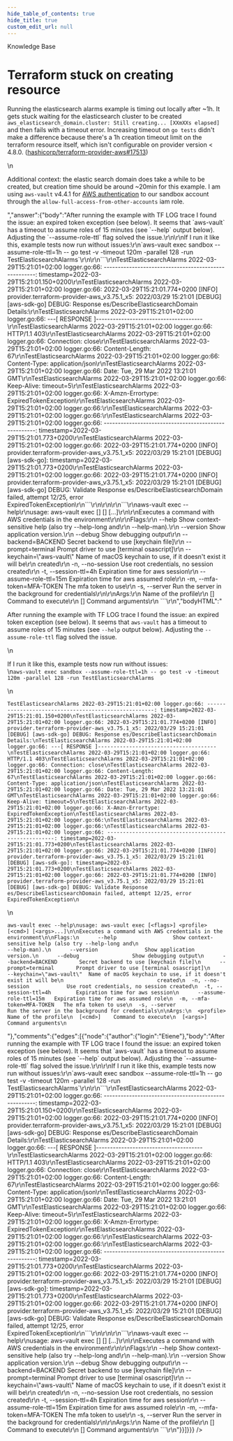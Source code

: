 ```yaml
---
hide_table_of_contents: true
hide_title: true
custom_edit_url: null
---
```



<CenterLayout>
<span class="title">Knowledge Base</span>
<h1>Terraform stuck on creating resource</h1>
<GitHub json={{"id":"D_kwDOF8slf84APMb5","number":330,"author":{"login":"Etiene"},"title":"Terraform stuck on creating resource","body":"Running the elasticsearch alarms example is timing out locally after ~1h. It gets stuck waiting for the elasticsearch cluster to be created `aws_elasticsearch_domain.cluster: Still creating... [XXmXXs elapsed]` and then fails with a timeout error. Increasing timeout on `go tests` didn't make a difference because there's a 1h creation timeout limit on the terraform resource itself, which isn't configurable on provider version < 4.8.0. (https://github.com/hashicorp/terraform-provider-aws/pull/17513)\r\n\r\nAdditional context: the elastic search domain does take a while to be created, but creation time should be around ~20min for this example. I am using `aws-vault` v4.4.1 for [AWS authentication](https://blog.gruntwork.io/authenticating-to-aws-with-environment-variables-e793d6f6d02e) to our sandbox account through the `allow-full-access-from-other-accounts` iam role. \r\n","bodyHTML":"<p dir=\"auto\">Running the elasticsearch alarms example is timing out locally after ~1h. It gets stuck waiting for the elasticsearch cluster to be created <code class=\"notranslate\">aws_elasticsearch_domain.cluster: Still creating... [XXmXXs elapsed]</code> and then fails with a timeout error. Increasing timeout on <code class=\"notranslate\">go tests</code> didn't make a difference because there's a 1h creation timeout limit on the terraform resource itself, which isn't configurable on provider version &lt; 4.8.0. (<a class=\"issue-link js-issue-link\" data-error-text=\"Failed to load title\" data-id=\"803864302\" data-permission-text=\"Title is private\" data-url=\"https://github.com/hashicorp/terraform-provider-aws/issues/17513\" data-hovercard-type=\"pull_request\" data-hovercard-url=\"/hashicorp/terraform-provider-aws/pull/17513/hovercard\" href=\"https://github.com/hashicorp/terraform-provider-aws/pull/17513\">hashicorp/terraform-provider-aws#17513</a>)</p>\n<p dir=\"auto\">Additional context: the elastic search domain does take a while to be created, but creation time should be around ~20min for this example. I am using <code class=\"notranslate\">aws-vault</code> v4.4.1 for <a href=\"https://blog.gruntwork.io/authenticating-to-aws-with-environment-variables-e793d6f6d02e\" rel=\"nofollow\">AWS authentication</a> to our sandbox account through the <code class=\"notranslate\">allow-full-access-from-other-accounts</code> iam role.</p>","answer":{"body":"After running the example with TF LOG trace I found the issue: an expired token exception (see below). It seems that `aws-vault` has a timeout to assume roles of 15 minutes (see `--help` output below). Adjusting the `--assume-role-ttl` flag solved the issue.\r\n\r\nIf I run it like this, example tests now run without issues:\r\n`aws-vault exec sandbox --assume-role-ttl=1h -- go test -v -timeout 120m -parallel 128 -run TestElasticsearchAlarms`\r\n\r\n```\r\nTestElasticsearchAlarms 2022-03-29T15:21:01+02:00 logger.go:66: -----------------------------------------------------: timestamp=2022-03-29T15:21:01.150+0200\r\nTestElasticsearchAlarms 2022-03-29T15:21:01+02:00 logger.go:66: 2022-03-29T15:21:01.774+0200 [INFO]  provider.terraform-provider-aws_v3.75.1_x5: 2022/03/29 15:21:01 [DEBUG] [aws-sdk-go] DEBUG: Response es/DescribeElasticsearchDomain Details:\r\nTestElasticsearchAlarms 2022-03-29T15:21:01+02:00 logger.go:66: ---[ RESPONSE ]--------------------------------------\r\nTestElasticsearchAlarms 2022-03-29T15:21:01+02:00 logger.go:66: HTTP/1.1 403\r\nTestElasticsearchAlarms 2022-03-29T15:21:01+02:00 logger.go:66: Connection: close\r\nTestElasticsearchAlarms 2022-03-29T15:21:01+02:00 logger.go:66: Content-Length: 67\r\nTestElasticsearchAlarms 2022-03-29T15:21:01+02:00 logger.go:66: Content-Type: application/json\r\nTestElasticsearchAlarms 2022-03-29T15:21:01+02:00 logger.go:66: Date: Tue, 29 Mar 2022 13:21:01 GMT\r\nTestElasticsearchAlarms 2022-03-29T15:21:01+02:00 logger.go:66: Keep-Alive: timeout=5\r\nTestElasticsearchAlarms 2022-03-29T15:21:01+02:00 logger.go:66: X-Amzn-Errortype: ExpiredTokenException\r\nTestElasticsearchAlarms 2022-03-29T15:21:01+02:00 logger.go:66:\r\nTestElasticsearchAlarms 2022-03-29T15:21:01+02:00 logger.go:66:\r\nTestElasticsearchAlarms 2022-03-29T15:21:01+02:00 logger.go:66: -----------------------------------------------------: timestamp=2022-03-29T15:21:01.773+0200\r\nTestElasticsearchAlarms 2022-03-29T15:21:01+02:00 logger.go:66: 2022-03-29T15:21:01.774+0200 [INFO]  provider.terraform-provider-aws_v3.75.1_x5: 2022/03/29 15:21:01 [DEBUG] [aws-sdk-go]: timestamp=2022-03-29T15:21:01.773+0200\r\nTestElasticsearchAlarms 2022-03-29T15:21:01+02:00 logger.go:66: 2022-03-29T15:21:01.774+0200 [INFO]  provider.terraform-provider-aws_v3.75.1_x5: 2022/03/29 15:21:01 [DEBUG] [aws-sdk-go] DEBUG: Validate Response es/DescribeElasticsearchDomain failed, attempt 12/25, error ExpiredTokenException\r\n```\r\n\r\n\r\n```\r\naws-vault exec --help\r\nusage: aws-vault exec [<flags>] <profile> [<cmd>] [<args>...]\r\n\r\nExecutes a command with AWS credentials in the environment\r\n\r\nFlags:\r\n      --help                  Show context-sensitive help (also try --help-long and\r\n                              --help-man).\r\n      --version               Show application version.\r\n      --debug                 Show debugging output\r\n      --backend=BACKEND       Secret backend to use [keychain file]\r\n      --prompt=terminal       Prompt driver to use [terminal osascript]\r\n      --keychain=\"aws-vault\"  Name of macOS keychain to use, if it doesn't exist it will be\r\n                              created\r\n  -n, --no-session            Use root credentials, no session created\r\n  -t, --session-ttl=4h        Expiration time for aws session\r\n      --assume-role-ttl=15m   Expiration time for aws assumed role\r\n  -m, --mfa-token=MFA-TOKEN   The mfa token to use\r\n  -s, --server                Run the server in the background for credentials\r\n\r\nArgs:\r\n  <profile>  Name of the profile\r\n  [<cmd>]    Command to execute\r\n  [<args>]   Command arguments\r\n ```\r\n","bodyHTML":"<p dir=\"auto\">After running the example with TF LOG trace I found the issue: an expired token exception (see below). It seems that <code class=\"notranslate\">aws-vault</code> has a timeout to assume roles of 15 minutes (see <code class=\"notranslate\">--help</code> output below). Adjusting the <code class=\"notranslate\">--assume-role-ttl</code> flag solved the issue.</p>\n<p dir=\"auto\">If I run it like this, example tests now run without issues:<br>\n<code class=\"notranslate\">aws-vault exec sandbox --assume-role-ttl=1h -- go test -v -timeout 120m -parallel 128 -run TestElasticsearchAlarms</code></p>\n<div class=\"snippet-clipboard-content notranslate position-relative overflow-auto\" data-snippet-clipboard-copy-content=\"TestElasticsearchAlarms 2022-03-29T15:21:01+02:00 logger.go:66: -----------------------------------------------------: timestamp=2022-03-29T15:21:01.150+0200\nTestElasticsearchAlarms 2022-03-29T15:21:01+02:00 logger.go:66: 2022-03-29T15:21:01.774+0200 [INFO]  provider.terraform-provider-aws_v3.75.1_x5: 2022/03/29 15:21:01 [DEBUG] [aws-sdk-go] DEBUG: Response es/DescribeElasticsearchDomain Details:\nTestElasticsearchAlarms 2022-03-29T15:21:01+02:00 logger.go:66: ---[ RESPONSE ]--------------------------------------\nTestElasticsearchAlarms 2022-03-29T15:21:01+02:00 logger.go:66: HTTP/1.1 403\nTestElasticsearchAlarms 2022-03-29T15:21:01+02:00 logger.go:66: Connection: close\nTestElasticsearchAlarms 2022-03-29T15:21:01+02:00 logger.go:66: Content-Length: 67\nTestElasticsearchAlarms 2022-03-29T15:21:01+02:00 logger.go:66: Content-Type: application/json\nTestElasticsearchAlarms 2022-03-29T15:21:01+02:00 logger.go:66: Date: Tue, 29 Mar 2022 13:21:01 GMT\nTestElasticsearchAlarms 2022-03-29T15:21:01+02:00 logger.go:66: Keep-Alive: timeout=5\nTestElasticsearchAlarms 2022-03-29T15:21:01+02:00 logger.go:66: X-Amzn-Errortype: ExpiredTokenException\nTestElasticsearchAlarms 2022-03-29T15:21:01+02:00 logger.go:66:\nTestElasticsearchAlarms 2022-03-29T15:21:01+02:00 logger.go:66:\nTestElasticsearchAlarms 2022-03-29T15:21:01+02:00 logger.go:66: -----------------------------------------------------: timestamp=2022-03-29T15:21:01.773+0200\nTestElasticsearchAlarms 2022-03-29T15:21:01+02:00 logger.go:66: 2022-03-29T15:21:01.774+0200 [INFO]  provider.terraform-provider-aws_v3.75.1_x5: 2022/03/29 15:21:01 [DEBUG] [aws-sdk-go]: timestamp=2022-03-29T15:21:01.773+0200\nTestElasticsearchAlarms 2022-03-29T15:21:01+02:00 logger.go:66: 2022-03-29T15:21:01.774+0200 [INFO]  provider.terraform-provider-aws_v3.75.1_x5: 2022/03/29 15:21:01 [DEBUG] [aws-sdk-go] DEBUG: Validate Response es/DescribeElasticsearchDomain failed, attempt 12/25, error ExpiredTokenException\"><pre class=\"notranslate\"><code>TestElasticsearchAlarms 2022-03-29T15:21:01+02:00 logger.go:66: -----------------------------------------------------: timestamp=2022-03-29T15:21:01.150+0200\nTestElasticsearchAlarms 2022-03-29T15:21:01+02:00 logger.go:66: 2022-03-29T15:21:01.774+0200 [INFO]  provider.terraform-provider-aws_v3.75.1_x5: 2022/03/29 15:21:01 [DEBUG] [aws-sdk-go] DEBUG: Response es/DescribeElasticsearchDomain Details:\nTestElasticsearchAlarms 2022-03-29T15:21:01+02:00 logger.go:66: ---[ RESPONSE ]--------------------------------------\nTestElasticsearchAlarms 2022-03-29T15:21:01+02:00 logger.go:66: HTTP/1.1 403\nTestElasticsearchAlarms 2022-03-29T15:21:01+02:00 logger.go:66: Connection: close\nTestElasticsearchAlarms 2022-03-29T15:21:01+02:00 logger.go:66: Content-Length: 67\nTestElasticsearchAlarms 2022-03-29T15:21:01+02:00 logger.go:66: Content-Type: application/json\nTestElasticsearchAlarms 2022-03-29T15:21:01+02:00 logger.go:66: Date: Tue, 29 Mar 2022 13:21:01 GMT\nTestElasticsearchAlarms 2022-03-29T15:21:01+02:00 logger.go:66: Keep-Alive: timeout=5\nTestElasticsearchAlarms 2022-03-29T15:21:01+02:00 logger.go:66: X-Amzn-Errortype: ExpiredTokenException\nTestElasticsearchAlarms 2022-03-29T15:21:01+02:00 logger.go:66:\nTestElasticsearchAlarms 2022-03-29T15:21:01+02:00 logger.go:66:\nTestElasticsearchAlarms 2022-03-29T15:21:01+02:00 logger.go:66: -----------------------------------------------------: timestamp=2022-03-29T15:21:01.773+0200\nTestElasticsearchAlarms 2022-03-29T15:21:01+02:00 logger.go:66: 2022-03-29T15:21:01.774+0200 [INFO]  provider.terraform-provider-aws_v3.75.1_x5: 2022/03/29 15:21:01 [DEBUG] [aws-sdk-go]: timestamp=2022-03-29T15:21:01.773+0200\nTestElasticsearchAlarms 2022-03-29T15:21:01+02:00 logger.go:66: 2022-03-29T15:21:01.774+0200 [INFO]  provider.terraform-provider-aws_v3.75.1_x5: 2022/03/29 15:21:01 [DEBUG] [aws-sdk-go] DEBUG: Validate Response es/DescribeElasticsearchDomain failed, attempt 12/25, error ExpiredTokenException\n</code></pre></div>\n<div class=\"snippet-clipboard-content notranslate position-relative overflow-auto\" data-snippet-clipboard-copy-content=\"aws-vault exec --help\nusage: aws-vault exec [&lt;flags&gt;] &lt;profile&gt; [&lt;cmd&gt;] [&lt;args&gt;...]\n\nExecutes a command with AWS credentials in the environment\n\nFlags:\n      --help                  Show context-sensitive help (also try --help-long and\n                              --help-man).\n      --version               Show application version.\n      --debug                 Show debugging output\n      --backend=BACKEND       Secret backend to use [keychain file]\n      --prompt=terminal       Prompt driver to use [terminal osascript]\n      --keychain=&quot;aws-vault&quot;  Name of macOS keychain to use, if it doesn't exist it will be\n                              created\n  -n, --no-session            Use root credentials, no session created\n  -t, --session-ttl=4h        Expiration time for aws session\n      --assume-role-ttl=15m   Expiration time for aws assumed role\n  -m, --mfa-token=MFA-TOKEN   The mfa token to use\n  -s, --server                Run the server in the background for credentials\n\nArgs:\n  &lt;profile&gt;  Name of the profile\n  [&lt;cmd&gt;]    Command to execute\n  [&lt;args&gt;]   Command arguments\"><pre class=\"notranslate\"><code>aws-vault exec --help\nusage: aws-vault exec [&lt;flags&gt;] &lt;profile&gt; [&lt;cmd&gt;] [&lt;args&gt;...]\n\nExecutes a command with AWS credentials in the environment\n\nFlags:\n      --help                  Show context-sensitive help (also try --help-long and\n                              --help-man).\n      --version               Show application version.\n      --debug                 Show debugging output\n      --backend=BACKEND       Secret backend to use [keychain file]\n      --prompt=terminal       Prompt driver to use [terminal osascript]\n      --keychain=\"aws-vault\"  Name of macOS keychain to use, if it doesn't exist it will be\n                              created\n  -n, --no-session            Use root credentials, no session created\n  -t, --session-ttl=4h        Expiration time for aws session\n      --assume-role-ttl=15m   Expiration time for aws assumed role\n  -m, --mfa-token=MFA-TOKEN   The mfa token to use\n  -s, --server                Run the server in the background for credentials\n\nArgs:\n  &lt;profile&gt;  Name of the profile\n  [&lt;cmd&gt;]    Command to execute\n  [&lt;args&gt;]   Command arguments\n</code></pre></div>"},"comments":{"edges":[{"node":{"author":{"login":"Etiene"},"body":"After running the example with TF LOG trace I found the issue: an expired token exception (see below). It seems that `aws-vault` has a timeout to assume roles of 15 minutes (see `--help` output below). Adjusting the `--assume-role-ttl` flag solved the issue.\r\n\r\nIf I run it like this, example tests now run without issues:\r\n`aws-vault exec sandbox --assume-role-ttl=1h -- go test -v -timeout 120m -parallel 128 -run TestElasticsearchAlarms`\r\n\r\n```\r\nTestElasticsearchAlarms 2022-03-29T15:21:01+02:00 logger.go:66: -----------------------------------------------------: timestamp=2022-03-29T15:21:01.150+0200\r\nTestElasticsearchAlarms 2022-03-29T15:21:01+02:00 logger.go:66: 2022-03-29T15:21:01.774+0200 [INFO]  provider.terraform-provider-aws_v3.75.1_x5: 2022/03/29 15:21:01 [DEBUG] [aws-sdk-go] DEBUG: Response es/DescribeElasticsearchDomain Details:\r\nTestElasticsearchAlarms 2022-03-29T15:21:01+02:00 logger.go:66: ---[ RESPONSE ]--------------------------------------\r\nTestElasticsearchAlarms 2022-03-29T15:21:01+02:00 logger.go:66: HTTP/1.1 403\r\nTestElasticsearchAlarms 2022-03-29T15:21:01+02:00 logger.go:66: Connection: close\r\nTestElasticsearchAlarms 2022-03-29T15:21:01+02:00 logger.go:66: Content-Length: 67\r\nTestElasticsearchAlarms 2022-03-29T15:21:01+02:00 logger.go:66: Content-Type: application/json\r\nTestElasticsearchAlarms 2022-03-29T15:21:01+02:00 logger.go:66: Date: Tue, 29 Mar 2022 13:21:01 GMT\r\nTestElasticsearchAlarms 2022-03-29T15:21:01+02:00 logger.go:66: Keep-Alive: timeout=5\r\nTestElasticsearchAlarms 2022-03-29T15:21:01+02:00 logger.go:66: X-Amzn-Errortype: ExpiredTokenException\r\nTestElasticsearchAlarms 2022-03-29T15:21:01+02:00 logger.go:66:\r\nTestElasticsearchAlarms 2022-03-29T15:21:01+02:00 logger.go:66:\r\nTestElasticsearchAlarms 2022-03-29T15:21:01+02:00 logger.go:66: -----------------------------------------------------: timestamp=2022-03-29T15:21:01.773+0200\r\nTestElasticsearchAlarms 2022-03-29T15:21:01+02:00 logger.go:66: 2022-03-29T15:21:01.774+0200 [INFO]  provider.terraform-provider-aws_v3.75.1_x5: 2022/03/29 15:21:01 [DEBUG] [aws-sdk-go]: timestamp=2022-03-29T15:21:01.773+0200\r\nTestElasticsearchAlarms 2022-03-29T15:21:01+02:00 logger.go:66: 2022-03-29T15:21:01.774+0200 [INFO]  provider.terraform-provider-aws_v3.75.1_x5: 2022/03/29 15:21:01 [DEBUG] [aws-sdk-go] DEBUG: Validate Response es/DescribeElasticsearchDomain failed, attempt 12/25, error ExpiredTokenException\r\n```\r\n\r\n\r\n```\r\naws-vault exec --help\r\nusage: aws-vault exec [<flags>] <profile> [<cmd>] [<args>...]\r\n\r\nExecutes a command with AWS credentials in the environment\r\n\r\nFlags:\r\n      --help                  Show context-sensitive help (also try --help-long and\r\n                              --help-man).\r\n      --version               Show application version.\r\n      --debug                 Show debugging output\r\n      --backend=BACKEND       Secret backend to use [keychain file]\r\n      --prompt=terminal       Prompt driver to use [terminal osascript]\r\n      --keychain=\"aws-vault\"  Name of macOS keychain to use, if it doesn't exist it will be\r\n                              created\r\n  -n, --no-session            Use root credentials, no session created\r\n  -t, --session-ttl=4h        Expiration time for aws session\r\n      --assume-role-ttl=15m   Expiration time for aws assumed role\r\n  -m, --mfa-token=MFA-TOKEN   The mfa token to use\r\n  -s, --server                Run the server in the background for credentials\r\n\r\nArgs:\r\n  <profile>  Name of the profile\r\n  [<cmd>]    Command to execute\r\n  [<args>]   Command arguments\r\n ```\r\n"}}]}}} />

</CenterLayout>
  

<!-- ##DOCS-SOURCER-START
{
  "sourcePlugin": "github-discussions",
  "hash": "d759a5d4b4b52fd7a3cf4de6b52281eb"
}
##DOCS-SOURCER-END -->
